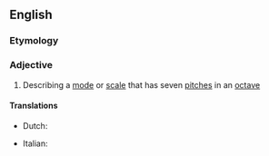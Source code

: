 ==English==
{{wikipedia}}

===Etymology===
{{prefix|hepta|tonic|lang=en}}

===Adjective===
{{en-adj|-}}

# {{label|en|music}} Describing a [[mode]] or [[scale]] that has seven [[pitch]]es in an [[octave]]

====Translations====
{{trans-top|heptatonic}}
* Dutch: {{t|nl|heptatonisch}}
{{trans-mid}}
* Italian: {{t|it|eptatonico}}
{{trans-bottom}}